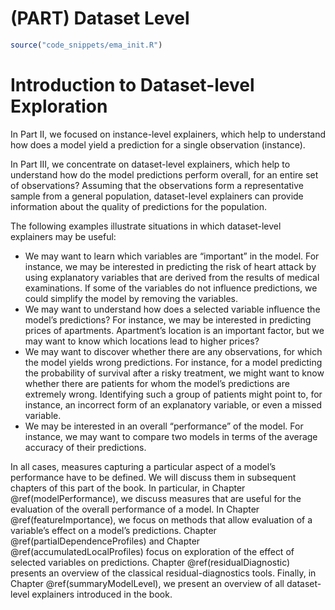 # (PART) Dataset Level {-}

```r
source("code_snippets/ema_init.R")
```

# Introduction to Dataset-level Exploration {#modelLevelExploration}

In Part II, we focused on instance-level explainers, which help to understand how does a model yield a prediction for a single observation (instance).

In Part III, we concentrate on dataset-level explainers, which help to understand how do the model predictions perform overall, for an entire set of observations? Assuming that the observations form a representative sample from a general population, dataset-level explainers can provide information about the quality of predictions for the population.

The following examples illustrate situations in which dataset-level explainers may be useful:

* We may want to learn which variables are "important" in the model. For instance, we may be interested in predicting the risk of heart attack by using explanatory variables that are derived from the results of medical examinations. If some of the variables do not influence predictions, we could simplify the model by removing the variables.
* We may want to understand how does a selected variable influence the model's predictions? For instance, we may be interested in predicting prices of apartments. Apartment's location is an important factor, but we may want to know which locations lead to higher prices? 
* We may want to discover whether there are any observations, for which the model yields wrong predictions. For instance, for a model predicting the probability of survival after a risky treatment, we might want to know whether there are patients for whom the model's predictions are extremely wrong. Identifying such a group of patients might point to, for instance, an incorrect form of an explanatory variable, or even a missed variable. 
* We may be interested in an overall "performance" of the model. For instance, we may want to compare two models in terms of the average accuracy of their predictions.

<!---
Model-level explainers focus on four main aspects of a model:
* Variable's importance: which explanatory variables are ''important'', and which are not?
* Variable's effect: how does a variable influence the average model's predictions? 
* Model's performance: how ''good'' is the model? Is one model ''better'' than another?
* Model's fit: which observations are misfitted by the model, where residual are the largest? 
---->

In all cases, measures capturing a particular aspect of a model's performance have to be defined. We will discuss them in subsequent chapters of this part of the book. In particular, in Chapter \@ref(modelPerformance), we discuss measures that are useful for the evaluation of the overall performance of a model. In Chapter \@ref(featureImportance), we focus on methods that allow evaluation of a variable's effect on a model's predictions. Chapter \@ref(partialDependenceProfiles) and Chapter \@ref(accumulatedLocalProfiles) focus on exploration of the effect of selected variables on predictions. Chapter \@ref(residualDiagnostic) presents an overview of the classical residual-diagnostics tools. Finally, in Chapter \@ref(summaryModelLevel), we present an overview of all dataset-level explainers introduced in the book. 

